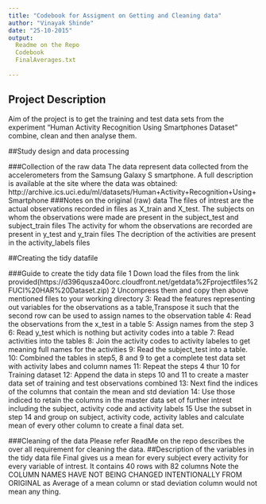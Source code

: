 ```yaml
---
title: "Codebook for Assigment on Getting and Cleaning data"
author: "Vinayak Shinde"
date: "25-10-2015"
output:
  Readme on the Repo
  Codebook
  FinalAverages.txt
  
---
```


## Project Description
Aim of the project is to get the training and test data sets from the experiment 
"Human Activity Recognition Using Smartphones Dataset" combine, clean and then analyse them.

##Study design and data processing

###Collection of the raw data
The data represent data collected from the accelerometers from the Samsung Galaxy S smartphone. A full description is available at the site where the data was obtained: 
http://archive.ics.uci.edu/ml/datasets/Human+Activity+Recognition+Using+Smartphone
###Notes on the original (raw) data 
The files of intrest are
the actual observations recorded in  files as X_train and X_test.
The subjects on whom the observations were made are  present in the subject_test and subject_train files
The activity for whom the observations are recorded are present in y_test and y_train files
The decription of the activities are present in the activity_labels files


##Creating the tidy datafile

###Guide to create the tidy data file
1 Down load the files from the link provided(https://d396qusza40orc.cloudfront.net/getdata%2Fprojectfiles%2FUCI%20HAR%20Dataset.zip)
2 Uncompress them and copy then above mentioned files to your working directory
3: Read the features representing out variables for the observations as a table,Transpose it such that the second row can be used to assign names to the observation table
4: Read the observations from the x_test in a table
5: Assign names from the step 3
6: Read y_test which is nothing but activity codes into a table
7: Read activities into the tables
8: Join the activity codes to activity labeles to get meaning full names for the activities
9: Read the subject_test into a table.
10: Combined the tables in step5, 8 and 9 to get a complete test data set with activity labes and column names
11: Repeat the steps 4 thur 10 for Training dataset
12: Append the data in steps 10 and 11 to create a master data set of training and test observations combined
13: Next find the indices of the columns that contain the mean and std deviation
14: Use those indiced to retain the columns in the master data set of further intrest including the subject, activity code and activity labels
15  Use the subset in step 14 and group on subject, activity code, activity lables and calculate mean of every other column to create a final data set.


###Cleaning of the data
Please refer ReadMe on the repo describes the over all requirement for cleaning the data.
##Description of the variables in the tidy data file
Final gives us a mean for every subject every activity for every variable of intrest.
 It contains 40 rows with 82 columns
 Note the COLUMN NAMES HAVE NOT BEING CHANGED INTENTIONALLY FROM ORIGINAL as Average of a mean column or stad deviation column would not mean any thing.
